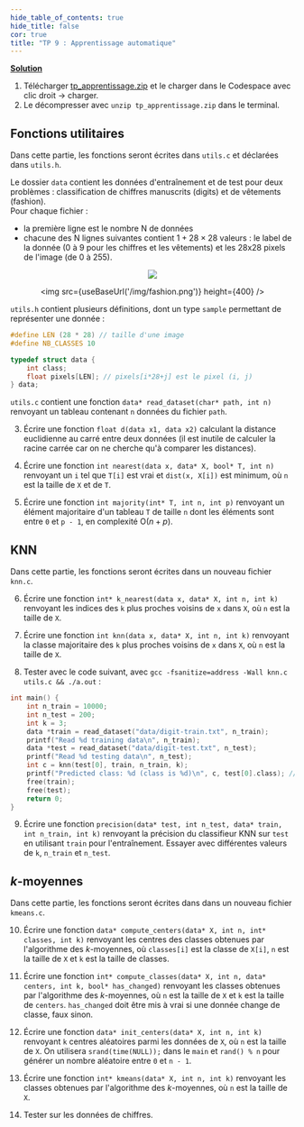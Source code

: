 ```yaml
---
hide_table_of_contents: true
hide_title: false
cor: true
title: "TP 9 : Apprentissage automatique"
---
```



[**Solution**](tp_cor.zip)

1. Télécharger [tp_apprentissage.zip](tp_apprentissage.zip) et le charger dans le Codespace avec clic droit -> charger.  
2. Le décompresser avec `unzip tp_apprentissage.zip` dans le terminal.  

## Fonctions utilitaires

Dans cette partie, les fonctions seront écrites dans `utils.c` et déclarées dans `utils.h`.

Le dossier `data` contient les données d'entraînement et de test pour deux problèmes : classification de chiffres manuscrits (digits) et de vêtements (fashion).  
Pour chaque fichier :
- la première ligne est le nombre N de données
- chacune des N lignes suivantes contient $1 + 28\times 28$ valeurs : le label de la donnée (0 à 9 pour les chiffres et les vêtements) et les 28x28 pixels de l'image (de 0 à 255).

<center>
  <img src={useBaseUrl('/img/mnist.png')} height={400} />

<img src={useBaseUrl('/img/fashion.png')} height={400} />
</center>

`utils.h` contient plusieurs définitions, dont un type `sample` permettant de représenter une donnée :
```c
#define LEN (28 * 28) // taille d'une image
#define NB_CLASSES 10

typedef struct data {
    int class;
    float pixels[LEN]; // pixels[i*28+j] est le pixel (i, j)
} data;
```

`utils.c` contient une fonction `data* read_dataset(char* path, int n)` renvoyant un tableau contenant `n` données du fichier `path`.  

3. Écrire une fonction `float d(data x1, data x2)` calculant la distance euclidienne au carré entre deux données (il est inutile de calculer la racine carrée car on ne cherche qu'à comparer les distances).

4. Écrire une fonction `int nearest(data x, data* X, bool* T, int n)` renvoyant un `i` tel que `T[i]` est vrai et `dist(x, X[i])` est minimum, où `n` est la taille de `X` et de `T`.

5. Écrire une fonction `int majority(int* T, int n, int p)` renvoyant un élément majoritaire d'un tableau `T` de taille `n` dont les éléments sont entre `0` et `p - 1`, en complexité O($n + p$).

## KNN

Dans cette partie, les fonctions seront écrites dans un nouveau fichier `knn.c`.

6. Écrire une fonction `int* k_nearest(data x, data* X, int n, int k)` renvoyant les indices des `k` plus proches voisins de `x` dans `X`, où `n` est la taille de `X`.

7. Écrire une fonction `int knn(data x, data* X, int n, int k)` renvoyant la classe majoritaire des `k` plus proches voisins de `x` dans `X`, où `n` est la taille de `X`.

8. Tester avec le code suivant, avec `gcc -fsanitize=address -Wall knn.c utils.c && ./a.out` :
```c
int main() {
    int n_train = 10000;
    int n_test = 200;
    int k = 3;
    data *train = read_dataset("data/digit-train.txt", n_train);
    printf("Read %d training data\n", n_train);
    data *test = read_dataset("data/digit-test.txt", n_test);
    printf("Read %d testing data\n", n_test);
    int c = knn(test[0], train, n_train, k);
    printf("Predicted class: %d (class is %d)\n", c, test[0].class); // doit afficher 7
    free(train);
    free(test);
    return 0;
}
```

9. Écrire une fonction `precision(data* test, int n_test, data* train, int n_train, int k)` renvoyant la précision du classifieur KNN sur `test` en utilisant `train` pour l'entraînement. Essayer avec différentes valeurs de `k`, `n_train` et `n_test`.

## $k$-moyennes

Dans cette partie, les fonctions seront écrites dans dans un nouveau fichier `kmeans.c`.

10. Écrire une fonction `data* compute_centers(data* X, int n, int* classes, int k)` renvoyant les centres des classes obtenues par l'algorithme des $k$-moyennes, où `classes[i]` est la classe de `X[i]`, `n` est la taille de `X` et `k` est la taille de classes.

11. Écrire une fonction `int* compute_classes(data* X, int n, data* centers, int k, bool* has_changed)` renvoyant les classes obtenues par l'algorithme des $k$-moyennes, où `n` est la taille de `X` et `k` est la taille de `centers`. `has_changed` doit être mis à vrai si une donnée change de classe, faux sinon.

12. Écrire une fonction `data* init_centers(data* X, int n, int k)` renvoyant `k` centres aléatoires parmi les données de `X`, où `n` est la taille de `X`. On utilisera `srand(time(NULL));` dans le `main` et `rand() % n` pour générer un nombre aléatoire entre `0` et `n - 1`.

13. Écrire une fonction `int* kmeans(data* X, int n, int k)` renvoyant les classes obtenues par l'algorithme des $k$-moyennes, où `n` est la taille de `X`.

14. Tester sur les données de chiffres.
